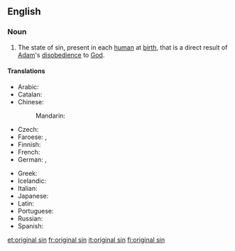 {{wikipedia}}
==English==

===Noun===
{{en-noun|head=[[original]] [[sin]]|-}}

# {{Christianity}} The state of sin, present in each [[human]] at [[birth]], that is a direct result of [[Adam]]'s [[disobedience]] to [[God]].

====Translations====
{{trans-top|state of sin that is a direct result of Adam's disobedience to God}}
* Arabic: {{t-|ar|الخطيئة الأصلية|f|tr=al-xaṭīʾa al-ʾaṣlíyya|sc=Arab}}
* Catalan: {{t-|ca|pecat original|m}}
* Chinese:
*: Mandarin: {{t|cmn|原罪|tr=yuánzuì|sc=Hani}}
* Czech: {{t-|cs|prvotní hřích|m}}
* Faroese: {{t|fo|arvasynd|f}}, {{t|fo|arvsynd|f}}
* Finnish: {{t-|fi|perisynti}}
* French: {{t+|fr|péché originel|m}}
* German: {{t-|de|Ursünde|f}}, {{t+|de|Erbsünde|f}}
{{trans-mid}}
* Greek: {{t-|el|προπατορικό αμάρτημα|n|tr=propatorikó amártima|sc=Grek}}
* Icelandic: {{t|is|erfðasynd|f}}
* Italian: {{t+|it|peccato originale|m}}
* Japanese: {{t-|ja|原罪|tr=げんざい, genzai|sc=Jpan}}
* Latin: {{t-|la|peccatum originale|n}}
* Portuguese: {{t-|pt|pecado original|m}}
* Russian: {{t-|ru|первородный грех|m|sc=Cyrl|tr=pervoródnyj grex|alt=перворо́дный грех}}
* Spanish: {{t-|es|pecado original|m}}
{{trans-bottom}}

[[et:original sin]]
[[fr:original sin]]
[[it:original sin]]
[[fi:original sin]]